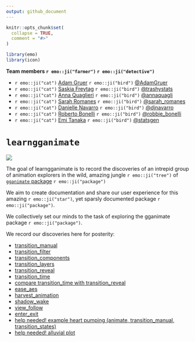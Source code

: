 ```yaml
---
output: github_document
---
```


<!-- README.md is generated from README.Rmd. Please edit that file -->

```r
knitr::opts_chunk$set(
  collapse = TRUE,
  comment = "#>"
)

library(emo)
library(icon)
```

**Team members `r emo::ji("farmer")` `r emo::ji("detective")`**

* `r emo::ji("cat")` [Adam Gruer](https://github.com/adam-gruer) `r emo::ji("bird")`  [\@AdamGruer](https://twitter.com/AdamGruer)
* `r emo::ji("cat")` [Saskia Freytag](https://github.com/SaskiaFreytag) `r emo::ji("bird")` [\@trashystats](https://twitter.com/trashystats)
* `r emo::ji("cat")` [Anna Quaglieri](https://github.com/SaskiaFreytag) `r emo::ji("bird")` [\@annaquagli](https://twitter.com/annaquagli)
* `r emo::ji("cat")` [Sarah Romanes](https://github.com/sarahromanes) `r emo::ji("bird")` [\@sarah_romanes](https://twitter.com/sarah_romanes)
* `r emo::ji("cat")` [Danielle Navarro](https://github.com/SaskiaFreytag) `r emo::ji("bird")` [\@djnavarro](https://twitter.com/djnavarro)
* `r emo::ji("cat")` [Roberto Bonelli](https://github.com/Robbie90) `r emo::ji("bird")` [\@robbie_bonelli](https://twitter.com/robbie_bonelli)
* `r emo::ji("cat")` [Emi Tanaka](https://github.com/emitanaka) `r emo::ji("bird")` [\@statsgen](https://twitter.com/statsgen)


# `learngganimate`

![](transition_manual_files/figure-gfm/unnamed-chunk-2-1.gif)

The goal of learngganimate is to record the discoveries of an intrepid
group of animation explorers in the wild, amazing jungle `r emo::ji("tree")` of [`gganimate` package](https://github.com/thomasp85/gganimate) `r emo::ji("package")`

We aim to create documentation and share our user experience for this amazing `r emo::ji("star")`, yet sparsly documented package `r emo::ji("package")`.

We collectively set our minds to the task of exploring the gganimate
package `r emo::ji("package")`.

We record our discoveries here for posterity:

  - [transition_manual](transition_manual.md)
  - [transition_filter](transition_filter.md)
  - [transition_components](transition_components.md)
  - [transition_layers](transition_layers.md)
  - [transition_reveal](transition_reveal/transition_reveal.md)
  - [transition_time](transition_time/transition_time.md)
  - [compare transition_time with transition_reveal](transition_time_vs_transition_reveal.md)
  - [ease_aes](ease_aes.md)
  - [harvest_animation](example_harvest_animation.md)
  - [shadow_wake](shadow_wake.md)
  - [view_follow](view_follow.md)
  - [enter_exit](enter_exit/enter_exit.md)
  - [help needed! example heart pumping (animate, transition_manual, transition_states)](example_heart_pumping.md)
  - [help needed! alluvial plot](alluvial_plot.md)
  
  
